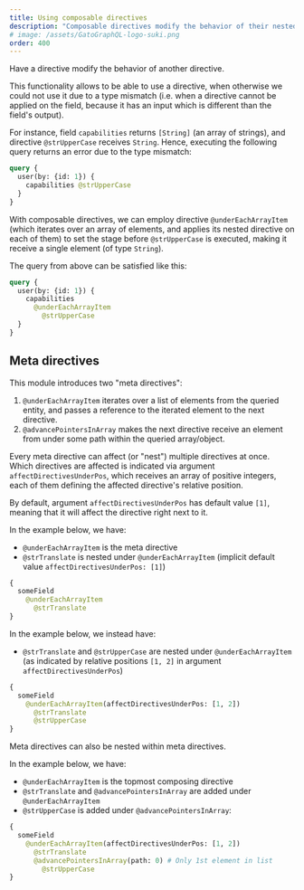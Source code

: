 ```yaml
---
title: Using composable directives
description: "Composable directives modify the behavior of their nested directives, unlocking the possibility to iterate array values in fields and applying a directive to each value."
# image: /assets/GatoGraphQL-logo-suki.png
order: 400
---
```


Have a directive modify the behavior of another directive.

This functionality allows to be able to use a directive, when otherwise we could not use it due to a type mismatch (i.e. when a directive cannot be applied on the field, because it has an input which is different than the field's output).

For instance, field `capabilities` returns `[String]` (an array of strings), and directive `@strUpperCase` receives `String`. Hence, executing the following query returns an error due to the type mismatch:

```graphql
query {
  user(by: {id: 1}) {
    capabilities @strUpperCase
  }
}
```

With composable directives, we can employ directive `@underEachArrayItem` (which iterates over an array of elements, and applies its nested directive on each of them) to set the stage before `@strUpperCase` is executed, making it receive a single element (of type `String`).

The query from above can be satisfied like this:

```graphql
query {
  user(by: {id: 1}) {
    capabilities
      @underEachArrayItem
        @strUpperCase
  }
}
```

## Meta directives

This module introduces two "meta directives":

1. `@underEachArrayItem` iterates over a list of elements from the queried entity, and passes a reference to the iterated element to the next directive.
2. `@advancePointersInArray` makes the next directive receive an element from under some path within the queried array/object.

Every meta directive can affect (or "nest") multiple directives at once. Which directives are affected is indicated via argument `affectDirectivesUnderPos`, which receives an array of positive integers, each of them defining the affected directive's relative position.

By default, argument `affectDirectivesUnderPos` has default value `[1]`, meaning that it will affect the directive right next to it.

In the example below, we have:

- `@underEachArrayItem` is the meta directive
- `@strTranslate` is nested under `@underEachArrayItem` (implicit default value `affectDirectivesUnderPos: [1]`)

```graphql
{
  someField
    @underEachArrayItem
      @strTranslate
}
```

In the example below, we instead have:

- `@strTranslate` and `@strUpperCase` are nested under `@underEachArrayItem` (as indicated by relative positions `[1, 2]` in argument `affectDirectivesUnderPos`)

```graphql
{
  someField
    @underEachArrayItem(affectDirectivesUnderPos: [1, 2])
      @strTranslate
      @strUpperCase
}
```

Meta directives can also be nested within meta directives.

In the example below, we have:

- `@underEachArrayItem` is the topmost composing directive
- `@strTranslate` and `@advancePointersInArray` are added under `@underEachArrayItem`
- `@strUpperCase` is added under `@advancePointersInArray`:

```graphql
{
  someField
    @underEachArrayItem(affectDirectivesUnderPos: [1, 2])
      @strTranslate
      @advancePointersInArray(path: 0) # Only 1st element in list
        @strUpperCase
}
```
